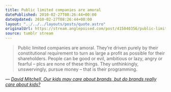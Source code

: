```yaml
---
title: Public limited companies are amoral
datePublished: 2010-02-27T08:26:44+00:00
dateUpdated: 2010-02-27T08:26:44+00:00
layout: "../../../layouts/posts/quote.astro"
originalUrl: https://stream.anglepoised.com/post/415040356/public-limited-companies-are-amoral-theyre
source: tumblr stream
---
```


> Public limited companies are amoral. They&rsquo;re driven purely by their constitutional requirement to turn as large a profit as possible for their shareholders. People can be good or evil, ambitious or lazy, angry or fearful – plcs are none of these things. They unthinkingly, unswervingly, pursue money – that is their programming.

— <cite>[David Mitchell, _Our kids may care about brands, but do brands really care about kids?_](http://www.guardian.co.uk/commentisfree/2010/feb/21/david-mitchell-kraft-cadbury)</cite>

